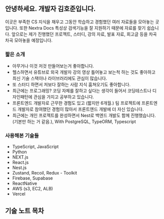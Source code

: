 
## 안녕하세요. 개발자 김호준입니다.

이곳은 부족한 CS 지식을 채우고 그동안 학습하고 경험했던 여러 자료들을 모아놓는 곳입니다. 또한 Nextra Docs 특성상 검색기능을 잘 지원하기 때문에 자료를 찾기 쉽습니다. 앞으로는 제가 진행했던 프로젝트, 스터디, 강의 자료, 발표 자료, 회고글 등을 차곡차곡 모아놓을 예정입니다.

### 짧은 소개

- 아무거나 이것 저것 만들어보는거 좋아합니다.
- 헬스하면서 유튜브로 외국 개발자 강의 영상 틀어놓고 보는척 하는 것도 좋아하고 최신 기술 스택이나 라이브러리에도 관심이 많습니다.
- 또 스터디 하면서 저보다 잘하는 사람 지식 훔쳐오기도 좋아합니다.
- 최근에는 프로그래밍? 코딩 자체를 잘하고 싶다는 생각이 들어서 코딩테스트나 디자인패턴에 관심을 가지고 공부하고 있습니다.
- 프론트엔드 개발자로 근무한 경험도 있고 (짧지만 6개월.) 팀 프로젝트에 프론트엔드 개발자로 참여했던 경험이 많아서 프론트엔드 개발에 더 자신 있습니다.
- 최근에는 개인 프로젝트를 완성하면서 Nest로 백엔드 개발도 함께 진행했습니다. (기본만 하는 거 같음.), With PostgreSQL, TypeORM, Typescript

### 사용해본 기술들

- TypeScript, JavaScript
- Python
- NEXT.js
- React.js
- Nest.js
- Zustand, Recoil, Redux - Toolkit
- Firebase, Supabase
- ReactNative
- AWS (s3, EC2, ALB)
- Vercel

## 기술 노트 목차

<Cards>
  <Card title="알고리즘" href="Algorithm" />
  <Card title="디자인 패턴" href="DesignPattern" />
  <Card title="컴퓨터 과학" href="ComputerScience" />
  <Card title="리액트" href="React" />
  <Card title="마이크로 프론트엔드" href="MFA" />
  <Card title="타입스크립트" href="TypeScript" />
  <Card title="프로젝트" href="Projects" />
  <Card title="발표 자료" href="Presentation" />
  <Card title="회고" href="Retrospection" />
</Cards>
